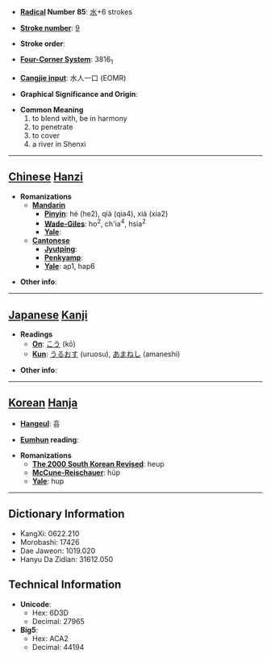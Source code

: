 * '''[[Wiktionary:Chinese radical index| Radical]] Number 85''': [[Wiktionary:Chinese radical index 水|水]]+6 strokes

* '''[[Wiktionary:Chinese total strokes index|Stroke number]]''': [[Wiktionary:Chinese total strokes index 9|9]]

* '''Stroke order''': 

* '''[[Wiktionary:Chinese four corner index|Four-Corner System]]''': 3816<sub>1</sub>

* '''[[Wiktionary:Chinese Cangjie index|Cangjie input]]''': 水人一口 (EOMR)

* '''Graphical Significance and Origin''': 

* '''Common Meaning'''
*#to blend with, be in harmony
*# to penetrate
*# to cover
*# a river in Shenxi


----

== [[Chinese]] [[Hanzi]] ==

* '''Romanizations'''
** '''[[Mandarin]]'''
*** '''[[Pinyin]]''': hé (he2), qià (qia4), xiá (xia2)
*** '''[[Wade-Giles]]''': ho<sup>2</sup>, ch'ia<sup>4</sup>, hsia<sup>2</sup>
*** '''[[Yale]]''': 
** '''[[Cantonese]]'''
*** '''[[Jyutping]]''':
*** '''[[Penkyamp]]''': 
*** '''[[Yale]]''': ap1, hap6

* '''Other info''': 

----

== [[Japanese]] [[Kanji]] ==

* '''Readings'''
** '''[[On]]''': [[こう]] (kō)
** '''[[Kun]]''': [[うるおす]] (uruosu), [[あまねし]] (amaneshi)

* '''Other info''':  

----

== [[Korean]] [[Hanja]] ==

* '''[[Hangeul]]''': 흡

* '''[[Eumhun]] reading''': 

* '''Romanizations'''
** '''[[The 2000 South Korean Revised Romanization|The 2000 South Korean Revised]]''': heup
** '''[[McCune-Reischauer]]''': hŭp
** '''[[Yale]]''': hup

----

== Dictionary Information ==

* KangXi: 0622.210
* Morobashi: 17426
* Dae Jaweon: 1019.020
* Hanyu Da Zidian: 31612.050

== Technical Information ==

* '''Unicode''':
** Hex: 6D3D
** Decimal: 27965
* '''Big5''':
** Hex: ACA2
** Decimal: 44194